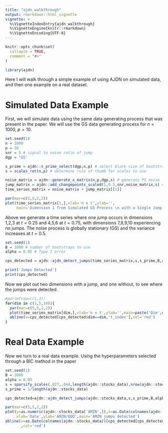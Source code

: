 ```yaml
---
title: "ajdn_walkthrough"
output: rmarkdown::html_vignette
vignette: >
  %\VignetteIndexEntry{ajdn_walkthrough}
  %\VignetteEngine{knitr::rmarkdown}
  %\VignetteEncoding{UTF-8}
---
```


```r
knitr::opts_chunk$set(
  collapse = TRUE,
  comment = "#>"
)
```

```r
library(ajdn)
```

Here I will walk through a simple example of using AJDN on simulated data, and then one example on a real dataset.

# Simulated Data Example


First, we will simulate data using the same data generating process that was present in the paper. We will use the GS data generating process for $n=1000,\;p=10$.

```r
set.seed(1)
n = 1000
p = 10
snr = 5 # signal to noise ratio of jump
dgp = 'GS'

s_prime = ajdn::s_prime_select(dgp,n,p) # select block size of bootstrap
s = scales_rot(n,p) # determine rule of thumb for scales to use

noise_matrix = ajdn::generate_x_matrix(n,p,dgp,s) # generate PS noise
jump_matrix = ajdn::add_changepoints_scaled(1,0.5,snr,noise_matrix,s) # generate matrix of jumps
time_series_matrix = noise_matrix + jump_matrix[[1]]

par(mar=c(5,5,2,2))
plot(time_series_matrix[1,],xlab='n x t',ylab='',
     main='Dimension 1 from Simulated GS Process \n with a Single Jump',type='l',cex.main=0.8)
```

Above we generate a time series where one jump occurs in dimensions 1,2,3 at $t=0.25$ and 4,5,6 at $t=0.75$, with dimensions 7,8,9,10 experiencing no jumps. The noise process is globally stationary (GS) and the variance increases at $t=0.5$.

```r
set.seed(1)
B = 1000 # number of bootstraps to use
alpha = 0.05 # Type I error

cps_detected = ajdn::ajdn_detect_jumps(time_series_matrix,s,s_prime,B,alpha)

print('Jumps Detected')
print(cps_detected)
```
Now we plot out two dimensions with a jump, and one without, to see where the jumps were detected.

```r
#par(mfrow=c(1,3))
for(dim in c(1,5,10)){
  par(mar=c(5,5,2,2))
  plot(time_series_matrix[dim,],xlab='n x t',ylab='',main=paste('Dim',dim),type='l')
  abline(v=cps_detected[cps_detected$dim==dim,'t_index'],col='red')
}
```

# Real Data Example

Now we turn to a real data example. Using the hyperparameters selected through a BIC method in the paper

```r
set.seed(1)
B = 1000
alpha = 0.05
s = sparsify_scales(.027,.044,length(ajdn::stocks_data),nrow(ajdn::stocks_data))
s_prime = 1/length(ajdn::stocks_data)

cps_detected=ajdn::ajdn_detect_jumps(ajdn::stocks_data,s,s_prime,B,alpha)

par(mar=c(5,5,2,2))
plot(y=as.numeric(ajdn::stocks_data['AMZN',]),x=as.Date(colnames(ajdn::stocks_data)),
     xlab='Date',ylab='AMZN/QQQ',main='AMZN jumps detected')
abline(v=as.Date(colnames(ajdn::stocks_data))[cps_detected[cps_detected$dim==which(rownames(stocks_data)=='AMZN'),'t_index']]
       ,col='red')
```

